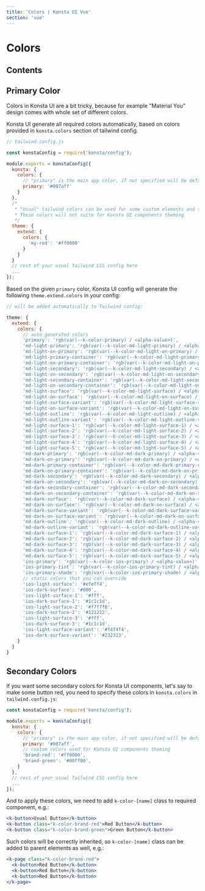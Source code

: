 ```yaml
---
title: 'Colors | Konsta UI Vue'
section: 'vue'
---
```


# Colors

## Contents

## Primary Color

Colors in Konsta UI are a bit tricky, because for example "Material You" design comes with whole set of different colors.

Konsta UI generate all required colors automatically, based on colors provided in `konsta.colors` section of tailwind config.

```js
// tailwind.config.js

const konstaConfig = require('konsta/config');

module.exports = konstaConfig({
  konsta: {
    colors: {
      // "primary" is the main app color, if not specified will be default to '#007aff'
      primary: '#007aff'
    }
  },
  /*
   * "Usual" tailwind colors can be used for some custom elements and styling.
   * These colors will not suite for Konsta UI components theming
   */
  theme: {
    extend: {
      colors: {
        'my-red': '#ff0000'
      }
    }
  }
  // rest of your usual Tailwind CSS config here
  ...
});

```

Based on the given `primary` color, Konsta UI config will generate the following `theme.extend.colors` in your config:

```js
// will be added automatically to Tailwind config:

theme: {
  extend: {
    colors: {
      // auto generated colors
      'primary': 'rgb(var(--k-color-primary) / <alpha-value>)',
      'md-light-primary': 'rgb(var(--k-color-md-light-primary) / <alpha-value>)',
      'md-light-on-primary': 'rgb(var(--k-color-md-light-on-primary) / <alpha-value>)',
      'md-light-primary-container': 'rgb(var(--k-color-md-light-primary-container) / <alpha-value>)',
      'md-light-on-primary-container': 'rgb(var(--k-color-md-light-on-primary-container) / <alpha-value>)',
      'md-light-secondary': 'rgb(var(--k-color-md-light-secondary) / <alpha-value>)',
      'md-light-on-secondary': 'rgb(var(--k-color-md-light-on-secondary) / <alpha-value>)',
      'md-light-secondary-container': 'rgb(var(--k-color-md-light-secondary-container) / <alpha-value>)',
      'md-light-on-secondary-container': 'rgb(var(--k-color-md-light-on-secondary-container) / <alpha-value>)',
      'md-light-surface': 'rgb(var(--k-color-md-light-surface) / <alpha-value>)',
      'md-light-on-surface': 'rgb(var(--k-color-md-light-on-surface) / <alpha-value>)',
      'md-light-surface-variant': 'rgb(var(--k-color-md-light-surface-variant) / <alpha-value>)',
      'md-light-on-surface-variant': 'rgb(var(--k-color-md-light-on-surface-variant) / <alpha-value>)',
      'md-light-outline': 'rgb(var(--k-color-md-light-outline) / <alpha-value>)',
      'md-light-outline-variant': 'rgb(var(--k-color-md-light-outline-variant) / <alpha-value>)',
      'md-light-surface-1': 'rgb(var(--k-color-md-light-surface-1) / <alpha-value>)',
      'md-light-surface-2': 'rgb(var(--k-color-md-light-surface-2) / <alpha-value>)',
      'md-light-surface-3': 'rgb(var(--k-color-md-light-surface-3) / <alpha-value>)',
      'md-light-surface-4': 'rgb(var(--k-color-md-light-surface-4) / <alpha-value>)',
      'md-light-surface-5': 'rgb(var(--k-color-md-light-surface-5) / <alpha-value>)',
      'md-dark-primary': 'rgb(var(--k-color-md-dark-primary) / <alpha-value>)',
      'md-dark-on-primary': 'rgb(var(--k-color-md-dark-on-primary) / <alpha-value>)',
      'md-dark-primary-container': 'rgb(var(--k-color-md-dark-primary-container) / <alpha-value>)',
      'md-dark-on-primary-container': 'rgb(var(--k-color-md-dark-on-primary-container) / <alpha-value>)',
      'md-dark-secondary': 'rgb(var(--k-color-md-dark-secondary) / <alpha-value>)',
      'md-dark-on-secondary': 'rgb(var(--k-color-md-dark-on-secondary) / <alpha-value>)',
      'md-dark-secondary-container': 'rgb(var(--k-color-md-dark-secondary-container) / <alpha-value>)',
      'md-dark-on-secondary-container': 'rgb(var(--k-color-md-dark-on-secondary-container) / <alpha-value>)',
      'md-dark-surface': 'rgb(var(--k-color-md-dark-surface) / <alpha-value>)',
      'md-dark-on-surface': 'rgb(var(--k-color-md-dark-on-surface) / <alpha-value>)',
      'md-dark-surface-variant': 'rgb(var(--k-color-md-dark-surface-variant) / <alpha-value>)',
      'md-dark-on-surface-variant': 'rgb(var(--k-color-md-dark-on-surface-variant) / <alpha-value>)',
      'md-dark-outline': 'rgb(var(--k-color-md-dark-outline) / <alpha-value>)',
      'md-dark-outline-variant': 'rgb(var(--k-color-md-dark-outline-variant) / <alpha-value>)',
      'md-dark-surface-1': 'rgb(var(--k-color-md-dark-surface-1) / <alpha-value>)',
      'md-dark-surface-2': 'rgb(var(--k-color-md-dark-surface-2) / <alpha-value>)',
      'md-dark-surface-3': 'rgb(var(--k-color-md-dark-surface-3) / <alpha-value>)',
      'md-dark-surface-4': 'rgb(var(--k-color-md-dark-surface-4) / <alpha-value>)',
      'md-dark-surface-5': 'rgb(var(--k-color-md-dark-surface-5) / <alpha-value>)',
      'ios-primary': 'rgb(var(--k-color-ios-primary) / <alpha-value>)',
      'ios-primary-tint': 'rgb(var(--k-color-ios-primary-tint) / <alpha-value>)',
      'ios-primary-shade': 'rgb(var(--k-color-ios-primary-shade) / <alpha-value>)'
      // static colors that you can override
      'ios-light-surface': '#efeff4',
      'ios-dark-surface': '#000',
      'ios-light-surface-1': '#fff',
      'ios-dark-surface-1': '#1c1c1d',
      'ios-light-surface-2': '#f7f7f8',
      'ios-dark-surface-2': '#121212',
      'ios-light-surface-3': '#fff',
      'ios-dark-surface-3': '#1c1c1d',
      'ios-light-surface-variant': '#f4f4f4',
      'ios-dark-surface-variant': '#232323',
    }
  }
}
```

## Secondary Colors

If you want some secondary colors for Konsta UI components, let's say to make some button red, you need to specify these colors in `konsta.colors` in `tailwind.config.js`:

```js
const konstaConfig = require('konsta/config');

module.exports = konstaConfig({
  konsta: {
    colors: {
      // "primary" is the main app color, if not specified will be default to '#007aff'
      primary: '#007aff',
      // custom colors used for Konsta UI components theming
      'brand-red': '#ff0000',
      'brand-green': '#00ff00',
    }
  },
  // rest of your usual Tailwind CSS config here
  ...
});

```

And to apply these colors, we need to add `k-color-[name]` class to required component, e.g.:

```jsx
<k-button>Usual Button</k-button>
<k-button class="k-color-brand-red">Red Button</k-button>
<k-button class="k-color-brand-green">Green Button</k-button>
```

Such colors will be correctly inherited, so `k-color-[name]` class can be added to parent elements as well, e.g.:

```jsx
<k-page class="k-color-brand-red">
  <k-button>Red Button</k-button>
  <k-button>Red Button</k-button>
  <k-button>Red Button</k-button>
</k-page>
```
